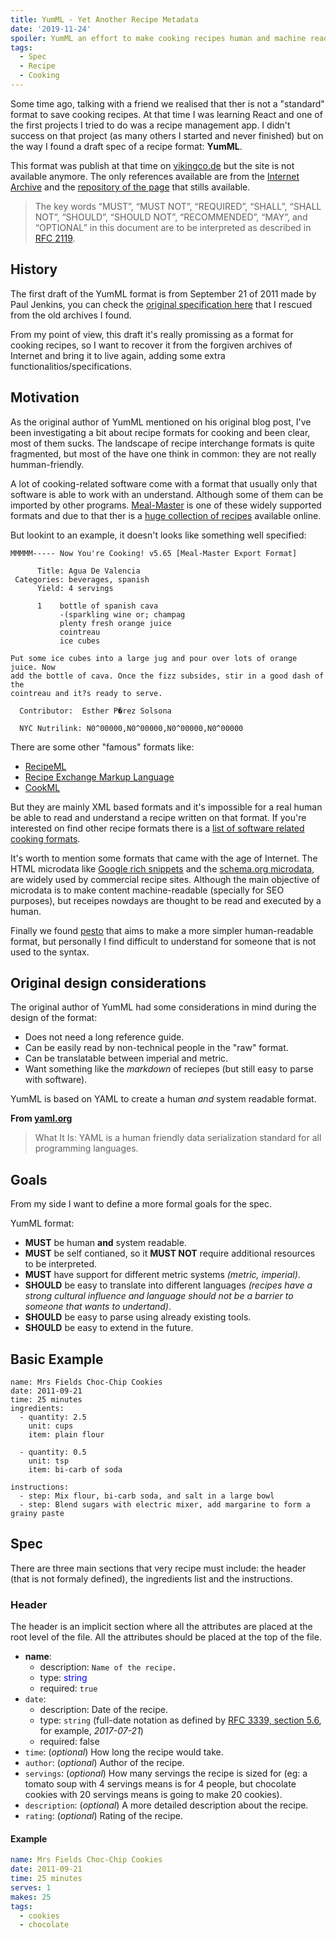 ```yaml
---
title: YumML - Yet Another Recipe Metadata
date: '2019-11-24'
spoiler: YumML an effort to make cooking recipes human and machine readable.
tags:
  - Spec
  - Recipe
  - Cooking
---
```


Some time ago, talking with a friend we realised that ther is not a "standard"
format to save cooking recipes. At that time I was learning React and one of the
first projects I tried to do was a recipe management app. I didn't success on
that project (as many others I started and never finished) but on the way I
found a draft spec of a recipe format: **YumML**.

This format was publish at that time on [vikingco.de](http://vikingco.de/) but
the site is not available anymore. The only references available are from the
[Internet Archive](https://web.archive.org/web/20160730232450/http://vikingco.de/)
and the [repository of the page](https://github.com/vikingcode/vikingcode.github.io)
that stills available.

> The key words “MUST”, “MUST NOT”, “REQUIRED”, “SHALL”, “SHALL NOT”, “SHOULD”,
> “SHOULD NOT”, “RECOMMENDED”, “MAY”, and “OPTIONAL” in this document are to be
> interpreted as described in [RFC 2119](https://tools.ietf.org/html/rfc2119).

## History

The first draft of the YumML format is from September 21 of 2011 made by Paul
Jenkins, you can check the [original specification here](./original-yumml.md)
that I rescued from the old archives I found.

From my point of view, this draft it's really promissing as a format for cooking
recipes, so I want to recover it from the forgiven archives of Internet and bring
it to live again, adding some extra functionalitios/specifications.

## Motivation

As the original author of YumML mentioned on his original blog post, I've been
investigating a bit about recipe formats for cooking and been clear, most of
them sucks. The landscape of recipe interchange formats is quite fragmented, but
most of the have one think in common: they are not really humman-friendly.

A lot of cooking-related software come with a format that usually only that
software is able to work with an understand. Although some of them can be
imported by other programs.
[Meal-Master](http://web.archive.org/web/20151029032924/http://episoft.home.comcast.net:80/~episoft/)
is one of these widely supported formats and due to that ther is a
[huge collection of recipes](http://www.ffts.com/recipes.htm) available online.

But lookint to an example, it doesn't looks like something well specified:

```
MMMMM----- Now You're Cooking! v5.65 [Meal-Master Export Format]

      Title: Agua De Valencia
 Categories: beverages, spanish
      Yield: 4 servings

      1    bottle of spanish cava
           -(sparkling wine or; champag
           plenty fresh orange juice
           cointreau
           ice cubes

Put some ice cubes into a large jug and pour over lots of orange juice. Now
add the bottle of cava. Once the fizz subsides, stir in a good dash of the
cointreau and it?s ready to serve.

  Contributor:  Esther P�rez Solsona

  NYC Nutrilink: N0^00000,N0^00000,N0^00000,N0^00000
```

There are some other "famous" formats like:

- [RecipeML](http://www.formatdata.com/recipeml/index.html)
- [Recipe Exchange Markup Language](http://reml.sourceforge.net/)
- [CookML](http://www.kalorio.de/index.php?Mod=Ac&Cap=CE&SCa=../cml/CookML_EN)

But they are mainly XML based formats and it's impossible for a real human be
able to read and understand a recipe written on that format. If you're
interested on find other recipe formats there is a
[list of software related cooking formats](http://microformats.org/wiki/recipe-formats).

It's worth to mention some formats that came with the age of Internet. The HTML
microdata like [Google rich snippets](https://developers.google.com/search/docs/data-types/recipe)
and the [schema.org microdata](http://schema.org/Recipe), are widely used by
commercial recipe sites. Although the main objective of microdata is to make
content machine-readable (specially for SEO purposes), but receipes nowdays are
thought to be read and executed by a human.

Finally we found [pesto](https://6xq.net/pesto/) that aims to make a more
simpler human-readable format, but personally I find difficult to understand
for someone that is not used to the syntax.

## Original design considerations

The original author of YumML had some considerations in mind during the design
of the format:

- Does not need a long reference guide.
- Can be easily read by non-technical people in the "raw" format.
- Can be translatable between imperial and metric.
- Want something like the _markdown_ of reciepes (but still easy to parse with software).

YumML is based on YAML to create a human _and_ system readable format.

**From [yaml.org](https://yaml.org/)**

> What It Is: YAML is a human friendly data serialization standard for all
> programming languages.

## Goals

From my side I want to define a more formal goals for the spec.

YumML format:

- **MUST** be human **and** system readable.
- **MUST** be self contianed, so it **MUST NOT** require additional resources to be interpreted.
- **MUST** have support for different metric systems _(metric, imperial)_.
- **SHOULD** be easy to translate into different languages _(recipes have a strong cultural influence and language should not be a barrier to someone that wants to undertand)_.
- **SHOULD** be easy to parse using already existing tools.
- **SHOULD** be easy to extend in the future.

## Basic Example

```yumml
name: Mrs Fields Choc-Chip Cookies
date: 2011-09-21
time: 25 minutes
ingredients:
  - quantity: 2.5
    unit: cups
    item: plain flour

  - quantity: 0.5
    unit: tsp
    item: bi-carb of soda

instructions:
  - step: Mix flour, bi-carb soda, and salt in a large bowl
  - step: Blend sugars with electric mixer, add margarine to form a grainy paste
```

## Spec

There are three main sections that very recipe must include: the header (that is
not formaly defined), the ingredients list and the instructions.

### Header

The header is an implicit section where all the attributes are placed at the
root level of the file. All the attributes should be placed at the top of the
file.

- **name**:
  - description: `Name of the recipe.`
  - type: <span style="color:blue">string</span>
  - required: `true`
- `date`:
  - description: Date of the recipe.
  - type: `string` (full-date notation as defined by [RFC 3339, section 5.6](https://tools.ietf.org/html/rfc3339#section-5.6), for example, _2017-07-21_)
  - required: false
- `time`: (_optional_) How long the recipe would take.
- `author`: (_optional_) Author of the recipe.
- `servings`: (_optional_) How many servings the recipe is sized for (eg: a
  tomato soup with 4 servings means is for 4 people, but chocolate cookies with
  20 servings means is going to make 20 cookies).
- `description`: (_optional_) A more detailed description about the recipe.
- `rating`: (_optional_) Rating of the recipe.

#### Example

```yaml
name: Mrs Fields Choc-Chip Cookies
date: 2011-09-21
time: 25 minutes
serves: 1
makes: 25
tags:
  - cookies
  - chocolate
```
